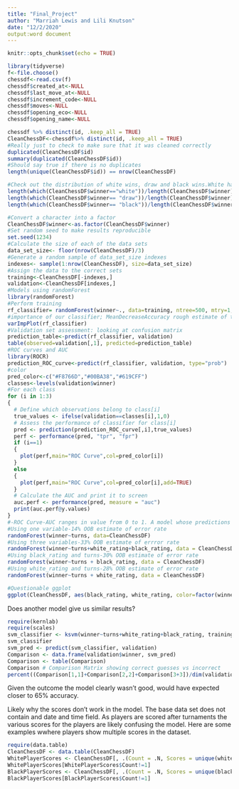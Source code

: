 ---
title: "Final_Project"
author: "Marriah Lewis and Lili Knutson"
date: "12/2/2020"
output:word document 
---

```{r setup, include=FALSE}
knitr::opts_chunk$set(echo = TRUE)
```
```{r}
library(tidyverse)
f<-file.choose()
chessdf<-read.csv(f)
chessdf$created_at<-NULL
chessdf$last_move_at<-NULL
chessdf$increment_code<-NULL
chessdf$moves<-NULL
chessdf$opening_eco<-NULL
chessdf$opening_name<-NULL
```


```{r}
chessdf %>% distinct(id, .keep_all = TRUE)
CleanChessDF<-chessdf%>% distinct(id, .keep_all = TRUE)
#Really just to check to make sure that it was cleaned correctly
duplicated(CleanChessDF$id)
summary(duplicated(CleanChessDF$id))
#Should say true if there is no duplicates
length(unique(CleanChessDF$id)) == nrow(CleanChessDF) 
```

```{r}
#Check out the distribution of white wins, draw and black wins.White has a half-move advantage, before each black move, white is ahead one move. 
length(which(CleanChessDF$winner=="white"))/length(CleanChessDF$winner)*100#49.9%
length(which(CleanChessDF$winner== "draw"))/length(CleanChessDF$winner)*100#4.6%
length(which(CleanChessDF$winner== "black"))/length(CleanChessDF$winner)*100#45.4%
```

```{r}
#Convert a character into a factor
CleanChessDF$winner<-as.factor(CleanChessDF$winner)
#Set random seed to make results reproducible 
set.seed(1234)
#Calculate the size of each of the data sets
data_set_size<- floor(nrow(CleanChessDF)/3)
#Generate a random sample of data_set_size indexes 
indexes<- sample(1:nrow(CleanChessDF), size=data_set_size)
#Assign the data to the correct sets 
training<-CleanChessDF[-indexes,]
validation<-CleanChessDF[indexes,]
#Models using randomForest
library(randomForest)
#Perform training 
rf_classifier= randomForest(winner~., data=training, ntree=500, mtry=1, importance=TRUE )
#importance of our classifier; MeanDecreaseAccuracy rough estimate of the loss in prediction performance when that particular variable is omitted from the training set. Assessing the GINI is a measure of node impurity. Looks like we have classifier that was properly trained and is producing somewhat good predictions. 
varImpPlot(rf_classifier)
#Validation set assessment: looking at confusion matrix
prediction_table<-predict(rf_classifier, validation)
table(observed=validation[,1], predicted=prediction_table)
#ROC curves and AUC 
library(ROCR)
prediction_ROC_curve<-predict(rf_classifier, validation, type="prob")
#color
pred_color<-c("#F8766D","#00BA38","#619CFF")
classes<-levels(validation$winner)
#For each class
for (i in 1:3)
{
  # Define which observations belong to class[i]
  true_values <- ifelse(validation==classes[i],1,0)
  # Assess the performance of classifier for class[i]
  pred <- prediction(prediction_ROC_curve[,i],true_values)
  perf <- performance(pred, "tpr", "fpr")
  if (i==1)
  {
    plot(perf,main="ROC Curve",col=pred_color[i]) 
  }
  else
  {
    plot(perf,main="ROC Curve",col=pred_color[i],add=TRUE) 
  }
  # Calculate the AUC and print it to screen
  auc.perf <- performance(pred, measure = "auc")
  print(auc.perf@y.values)
}
#-ROC Curve-AUC ranges in value from 0 to 1. A model whose predictions are 100% wrong has a AUC of 0.0; predictions are 100% correction has an AUC of 1.0. Our range is in 0.7 which means that there is a 70% chance that model can be predicted.  
#Using one variable-14% OOB estimate of error rate 
randomForest(winner~turns, data=CleanChessDF) 
#Using three variables-33% OOB estimate of errror rate 
randomForest(winner~turns+white_rating+black_rating, data = CleanChessDF) 
#Using black_rating and turns-30% OOB estimate of error rate 
randomForest(winner~turns + black_rating, data = CleanChessDF)
#Using white_rating and turns-28% OOB estimate of error rate 
randomForest(winner~turns + white_rating, data = CleanChessDF)

```



```{r}
#Questionable ggplot
ggplot(CleanChessDF, aes(black_rating, white_rating, color=factor(winner)))+geom_jitter()+geom_abline(colour="grey50", size=2)
```

Does another model give us similar results?
```{r}
require(kernlab)
require(scales)
svm_classifier <- ksvm(winner~turns+white_rating+black_rating, training, C =5)
svm_classifier
svm_pred <- predict(svm_classifier, validation)
Comparison <- data.frame(validation$winner, svm_pred)
Comparison <- table(Comparison)
Comparison # Comparison Matrix showing correct guesses vs incorrect
percent((Comparison[1,1]+Comparison[2,2]+Comparison[3+3])/dim(validation)[1])#Accuracy
```
Given the outcome the model clearly wasn't good, would have expected closer to 65% accuracy.

Likely why the scores don't work in the model. The base data set does not contain and date and time field. As players are scored after turnaments the various scores for the players are likely confusing the model. Here are some examples wwhere players show multiple scores in the dataset.
```{r}
require(data.table)
CleanChessDF <- data.table(CleanChessDF)
WhitePlayerScores <- CleanChessDF[, .(Count = .N, Scores = unique(white_rating)), by =CleanChessDF$white_id]
WhitePlayerScores[WhitePlayerScores$Count!=1]
BlackPlayerScores <- CleanChessDF[, .(Count = .N, Scores = unique(black_rating)), by =CleanChessDF$black_id]
BlackPlayerScores[BlackPlayerScores$Count!=1]
```


